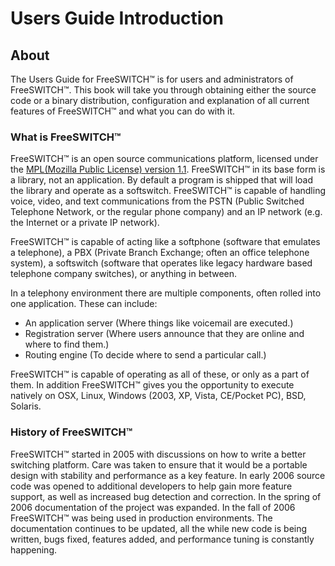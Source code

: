 
# Users Guide Introduction 

 

## About

The Users Guide for FreeSWITCH™ is for users and administrators of FreeSWITCH™. This book will take you through obtaining either the source code or a binary distribution, configuration and explanation of all current features of FreeSWITCH™ and what you can do with it.

### What is FreeSWITCH™

FreeSWITCH™ is an open source communications platform, licensed under the [MPL(Mozilla Public License) version 1.1](http://www.mozilla.org/MPL/). FreeSWITCH™ in its base form is a library, not an application. By default a program is shipped that will load the library and operate as a softswitch. FreeSWITCH™ is capable of handling voice, video, and text communications from the PSTN (Public Switched Telephone Network, or the regular phone company) and an IP network (e.g. the Internet or a private IP network).

FreeSWITCH™ is capable of acting like a softphone (software that emulates a telephone), a PBX (Private Branch Exchange; often an office telephone system), a softswitch (software that operates like legacy hardware based telephone company switches), or anything in between.

In a telephony environment there are multiple components, often rolled into one application. These can include:

* An application server (Where things like voicemail are executed.)
* Registration server (Where users announce that they are online and where to find them.)
* Routing engine (To decide where to send a particular call.)

FreeSWITCH™ is capable of operating as all of these, or only as a part of them. In addition FreeSWITCH™ gives you the opportunity to execute natively on OSX, Linux, Windows (2003, XP, Vista, CE/Pocket PC), BSD, Solaris.

### History of FreeSWITCH™

FreeSWITCH™ started in 2005 with discussions on how to write a better switching platform. Care was taken to ensure that it would be a portable design with stability and performance as a key feature. In early 2006 source code was opened to additional developers to help gain more feature support, as well as increased bug detection and correction. In the spring of 2006 documentation of the project was expanded. In the fall of 2006 FreeSWITCH™ was being used in production environments. The documentation continues to be updated, all the while new code is being written, bugs fixed, features added, and performance tuning is constantly happening.


